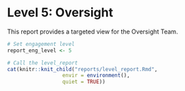 # Level 5: Oversight

This report provides a targeted view for the Oversight Team. 

```r
# Set engagement level
report_eng_level <- 5

# Call the level_report
cat(knitr::knit_child("reports/level_report.Rmd",
                  envir = environment(), 
                  quiet = TRUE))
```
